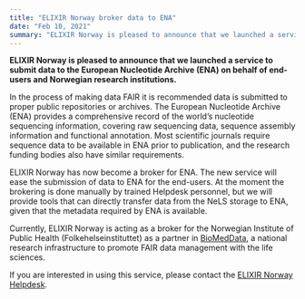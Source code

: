 ```yaml
---
title: "ELIXIR Norway broker data to ENA"
date: "Feb 10, 2021"
summary: "ELIXIR Norway is pleased to announce that we launched a service to submit data to the European Nucleotide Archive (ENA) on behalf of end-users and Norwegian research institutions."
---
```


**ELIXIR Norway is pleased to announce that we launched a service to submit
data to the European Nucleotide Archive (ENA) on behalf of end-users
and Norwegian research institutions.**

In the process of making data FAIR it is recommended data is submitted
to proper public repositories or archives. The European Nucleotide Archive
(ENA) provides a comprehensive record of the world’s nucleotide sequencing
information, covering raw sequencing data, sequence assembly information
and functional annotation. Most scientific journals require sequence
data to be available in ENA prior to publication, and the research
funding bodies also have similar requirements.

ELIXIR Norway has now become a broker for ENA. The new service will
ease the submission of data to ENA for the end-users. At the moment
the brokering is done manually by trained Helpdesk personnel, but
we will provide tools that can directly transfer data from the NeLS
storage to ENA, given that the metadata required by ENA is available.

Currently, ELIXIR Norway is acting as a broker for the Norwegian
Institute of Public Health (Folkehelseinstituttet) as a partner in
[BioMedData](organization/biomeddata), a national research infrastructure
to promote FAIR data management with the life sciences.

If you are interested in using this service, please contact the
[ELIXIR Norway Helpdesk](mailto:contact@bioinfo.no).
